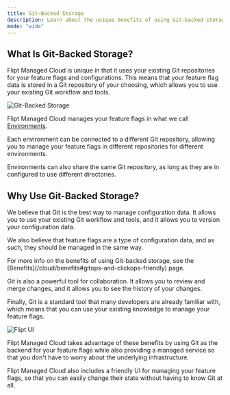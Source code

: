 ```yaml
---
title: Git-Backed Storage
description: Learn about the unique benefits of using Git-backed storage with Flipt Managed Cloud
mode: "wide"
---
```


## What Is Git-Backed Storage?

Flipt Managed Cloud is unique in that it uses your existing Git repositories for your feature flags and configurations. This means that your feature flag data is stored in a Git repository of your choosing, which allows you to use your existing Git workflow and tools.

![Git-Backed Storage](/images/cloud/features/git/feature-flag-in-repository.png)

Flipt Managed Cloud manages your feature flags in what we call [Environments](/cloud/concepts#environments).

Each environment can be connected to a different Git repository, allowing you to manage your feature flags in different repositories for different environments.

<Tip>
  Environments can also share the same Git repository, as long as they are in
  configured to use different directories.
</Tip>

## Why Use Git-Backed Storage?

We believe that Git is the best way to manage configuration data. It allows you to use your existing Git workflow and tools, and it allows you to version your configuration data.

We also believe that feature flags are a type of configuration data, and as such, they should be managed in the same way.

<Note>
  For more info on the benefits of using Git-backed storage, see the
  [Benefits](/cloud/benefits#gitops-and-clickops-friendly) page.
</Note>

Git is also a powerful tool for collaboration. It allows you to review and merge changes, and it allows you to see the history of your changes.

Finally, Git is a standard tool that many developers are already familiar with, which means that you can use your existing knowledge to manage your feature flags.

![Flipt UI](/images/cloud/features/git/feature-flag-in-ui.png)

Flipt Managed Cloud takes advantage of these benefits by using Git as the backend for your feature flags while also providing a managed service so that you don't have to worry about the underlying infrastructure.

Flipt Managed Cloud also includes a friendly UI for managing your feature flags, so that you can easily change their state without having to know Git at all.
